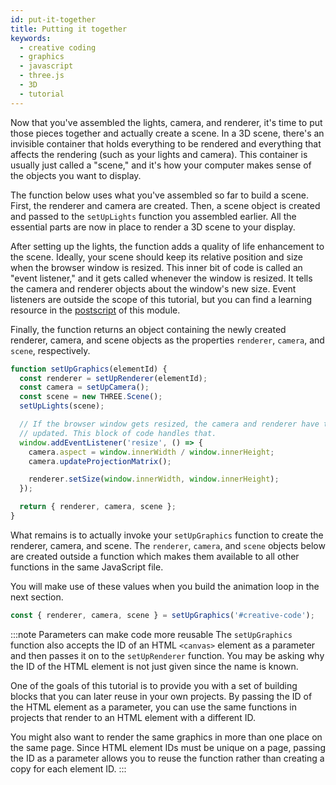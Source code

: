 ```yaml
---
id: put-it-together
title: Putting it together
keywords:
  - creative coding
  - graphics
  - javascript
  - three.js
  - 3D
  - tutorial
---
```


Now that you've assembled the lights, camera, and renderer, it's time to put those pieces together and actually create a scene. In a 3D scene, there's an invisible container that holds everything to be rendered and everything that affects the rendering (such as your lights and camera). This container is usually just called a "scene," and it's how your computer makes sense of the objects you want to display.

The function below uses what you've assembled so far to build a scene. First, the renderer and camera are created. Then, a scene object is created and passed to the `setUpLights` function you assembled earlier. All the essential parts are now in place to render a 3D scene to your display.

After setting up the lights, the function adds a quality of life enhancement to the scene. Ideally, your scene should keep its relative position and size when the browser window is resized. This inner bit of code is called an "event listener," and it gets called whenever the window is resized. It tells the camera and renderer objects about the window's new size. Event listeners are outside the scope of this tutorial, but you can find a learning resource in the [postscript][POSTSCRIPT] of this module.

Finally, the function returns an object containing the newly created renderer, camera, and scene objects as the properties `renderer`, `camera`, and `scene`, respectively.

```javascript
function setUpGraphics(elementId) {
  const renderer = setUpRenderer(elementId);
  const camera = setUpCamera();
  const scene = new THREE.Scene();
  setUpLights(scene);

  // If the browser window gets resized, the camera and renderer have to be
  // updated. This block of code handles that.
  window.addEventListener('resize', () => {
    camera.aspect = window.innerWidth / window.innerHeight;
    camera.updateProjectionMatrix();

    renderer.setSize(window.innerWidth, window.innerHeight);
  });

  return { renderer, camera, scene };
}
```

What remains is to actually invoke your `setUpGraphics` function to create the renderer, camera, and scene. The `renderer`, `camera`, and `scene` objects below are created outside a function which makes them available to all other functions in the same JavaScript file.

You will make use of these values when you build the animation loop in the next section.

```javascript
const { renderer, camera, scene } = setUpGraphics('#creative-code');
```

:::note Parameters can make code more reusable
The `setUpGraphics` function also accepts the ID of an HTML `<canvas>` element as a parameter and then passes it on to the `setUpRenderer` function. You may be asking why the ID of the HTML element is not just given since the name is known.

One of the goals of this tutorial is to provide you with a set of building blocks that you can later reuse in your own projects. By passing the ID of the HTML element as a parameter, you can use the same functions in projects that render to an HTML element with a different ID.

You might also want to render the same graphics in more than one place on the same page. Since HTML element IDs must be unique on a page, passing the ID as a parameter allows you to reuse the function rather than creating a copy for each element ID.
:::

[POSTSCRIPT]: ./postscript.mdx
